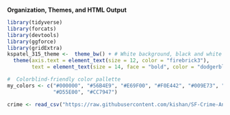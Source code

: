 
**Organization, Themes, and HTML Output**

```r
library(tidyverse)
library(forcats)
library(devtools)
library(ggforce)
library(gridExtra)
kspatel_315_theme <-  theme_bw() + # White background, black and white theme
  theme(axis.text = element_text(size = 12, color = "firebrick3"),
        text = element_text(size = 14, face = "bold", color = "dodgerblue4"))

#  Colorblind-friendly color pallette
my_colors <- c("#000000", "#56B4E9", "#E69F00", "#F0E442", "#009E73", "#0072B2", 
               "#D55E00", "#CC7947")
```


```r
crime <- read_csv("https://raw.githubusercontent.com/kishan/SF-Crime-Analysis/master/crime.csv")
```

```r

```

```r

```
